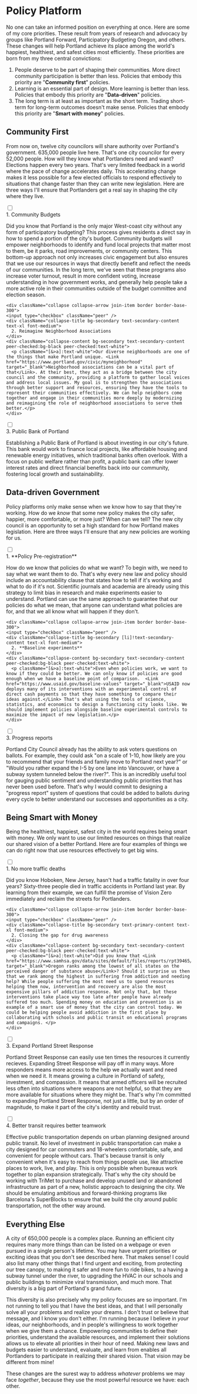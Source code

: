 
# Policy Platform 

No one can take an informed position on everything at once. Here are some of my core priorities. These result from years of research and advocacy by groups like <Link href="https://www.portlandforward.org" target="_blank">Portland Forward</Link>, <Link href="https://www.pboregon.org" target="_blank">Participatory Budgeting Oregon</Link>, and others. These changes will help Portland achieve its place among the world's happiest, healthiest, and safest cities most efficiently. These priorities are born from my three central convictions:

1. People deserve to be part of shaping their communities. More direct community participation is better than less. Policies that embody this priority are "**Community first**" policies.
2. Learning is an essential part of design. More learning is better than less. Policies that embody this priority are "**Data-driven**" policies.
3. The long term is at least as important as the short term. Trading short-term for long-term outcomes doesn't make sense. Policies that embody this priority are "**Smart with money**" policies.

## Community First

From now on, twelve city councilors will share authority over Portland's government. 635,000 people live here. That's one city councilor for every 52,000 people. How will they know what Portlanders need and want? Elections happen every two years. That's very limited feedback in a world where the pace of change accelerates daily. This accelerating change makes it less possible for a few elected officials to respond effectively to situations that change faster than they can write new legislation. Here are three ways I'll ensure that Portlanders get a real say in shaping the city where they live.


<div className="join join-vertical w-full">
  <div className="collapse collapse-arrow join-item border border-base-300">
    <input type="checkbox" className="peer" /> 
    <div className="collapse-title bg-primary text-primary-content text-xl font-medium">
      1. Community Budgets
    </div>
    <div className="rounded-none collapse-content bg-primary text-primary-content peer-checked:bg-black peer-checked:text-white"> 
      <p className="[&>a]:text-white">Did you know that <Link href="https://www.pboregon.org/" target="_blank">Portland is the only major West-coast city without any form of participatory budgeting</Link>? This process gives residents a direct say in how to spend a portion of the city's budget. Community budgets will empower neighborhoods to identify and fund local projects that matter most to them, be it parks, road improvements, or community centers. This bottom-up approach not only increases civic engagement but also ensures that we use our resources in ways that directly benefit and reflect the needs of our communities. In the long term, we've seen that these programs also increase voter turnout, result in more confident voting, increase understanding in how government works, and generally help people take a more active role in their communities outside of the budget committee and election season.</p>
    </div>
  </div>

    <div className="collapse collapse-arrow join-item border border-base-300">
    <input type="checkbox" className="peer" /> 
    <div className="collapse-title bg-secondary text-secondary-content text-xl font-medium">
      2. Reimagine Neighborhood Associations
    </div>
    <div className="collapse-content bg-secondary text-secondary-content peer-checked:bg-black peer-checked:text-white"> 
      <p className="[&>a]:text-white">Our diverse neighborhoods are one of the things that make Portland unique. <Link href="https://www.portland.gov/civic/myneighborhood" target="_blank">Neighborhood associations can be a vital part of that</Link>. At their best, they act as a bridge between the city council and the community, providing a platform to gather local voices and address local issues. My goal is to strengthen the associations through better support and resources, ensuring they have the tools to represent their communities effectively. We can help neighbors come together and engage in their communities more deeply by modernizing and reimagining the role of neighborhood associations to serve them better.</p>
    </div>
  </div>

  <div className="collapse collapse-arrow join-item border border-base-300">
    <input type="checkbox" className="peer" /> 
    <div className="collapse-title bg-accent text-accent-content text-xl font-medium peer-checked:rounded-none">
      3. Public Bank of Portland
    </div>
    <div className="collapse-content bg-accent text-accent-content peer-checked:bg-black peer-checked:text-white"> 
      <p className="[&>a]:text-white">Establishing a Public Bank of Portland is about investing in our city's future. <Link href="http://www.afd-pdx.org/vision--mission.html" target="_blank">This bank would work to finance local projects, like affordable housing and renewable energy initiatives, which traditional banks often overlook</Link>. With a focus on public welfare rather than profit, a public bank can offer lower interest rates and direct financial benefits back into our community, fostering local growth and sustainability.</p>
    </div>
  </div>
</div>

## Data-driven Government

Policy platforms only make sense when we know how to say that they're working. How do we _know_ that some new policy makes the city safer, happier, more comfortable, or more just? When can we tell? The new city council is an opportunity to set a high standard for how Portland makes legislation. Here are three ways I'll ensure that any new policies are working for us.

<div className="join join-vertical w-full">
  <div className="collapse collapse-arrow join-item border border-base-300">
    <input type="checkbox" className="peer" /> 
    <div className="collapse-title bg-primary text-primary-content text-xl font-medium">
      1. **Policy Pre-registration** 
    </div>
    <div className="rounded-none collapse-content bg-primary text-primary-content peer-checked:bg-black peer-checked:text-white"> 
      <p className="[&>a]:text-white">How do we know that policies do what we want? To begin with, we need to say what we want them to do. That's why every new law and policy should include an accountability clause that states how to tell if it's working and what to do if it's not. <Link href="https://www.cos.io/initiatives/prereg" target="_blank">Scientific journals and academia are already using this strategy to limit bias in research and make experiments easier to understand</Link>. Portland can use the same approach to guarantee that our policies do what we mean, that anyone can understand what policies are for, and that we all know what will happen if they don't.</p>
    </div>
  </div>

    <div className="collapse collapse-arrow join-item border border-base-300">
    <input type="checkbox" className="peer" /> 
    <div className="collapse-title bg-secondary [li]!text-secondary-content text-xl font-medium">
      2. **Baseline experiments** 
    </div>
    <div className="collapse-content bg-secondary text-secondary-content peer-checked:bg-black peer-checked:text-white"> 
      <p className="[&>a]:text-white">Even when policies work, we want to know if they could be better. We can only know if policies are good enough when we have a baseline point of comparison.  <Link href="https://www.usaid.gov/baseline-values" target="_blank">USAID now deploys many of its interventions with an experimental control of direct cash payments so that they have something to compare their ideas against.</Link> That's what using the tools of science, statistics, and economics to design a functioning city looks like. We should implement policies alongside baseline experimental controls to maximize the impact of new legislation.</p>
    </div>
  </div>

  <div className="collapse collapse-arrow join-item border border-base-300">
    <input type="checkbox" className="peer" /> 
    <div className="collapse-title bg-accent text-accent-content text-xl font-medium peer-checked:rounded-none">
      3. Progress reports
    </div>
    <div className="collapse-content bg-accent text-accent-content peer-checked:bg-black peer-checked:text-white"> 
      <p className="[&>a]:text-white">Portland City Council already has the ability to ask voters questions on ballots. For example, they could ask "on a scale of 1-10, how likely are you to recommend that your friends and family move to Portland next year?" or "Would you rather expand the I-5 by one lane into Vancouver, or have a subway system tunneled below the river?". This is an incredibly useful tool for gauging public sentiment and understanding public priorities that has never been used before. That's why I would commit to designing a "progress report" system of questions that could be added to ballots during every cycle to better understand our successes and opportunities as a city.</p>
    </div>
  </div>
</div>

## Being Smart with Money

Being the healthiest, happiest, safest city in the world requires being smart with money. We only want to use our limited resources on things that realize our shared vision of a better Portland. Here are four examples of things we can do right now that use resources effectively to get big wins.

<div className="join join-vertical w-full">
  <div className="collapse collapse-arrow join-item border border-base-300">
    <input type="checkbox" className="peer" /> 
    <div className="collapse-title bg-primary text-primary-content text-xl font-medium">
      1. No more traffic deaths
    </div>
    <div className="rounded-none collapse-content bg-primary text-primary-content peer-checked:bg-black peer-checked:text-white"> 
      <p className="[&>a]:text-white">Did you know <Link href="https://www.npr.org/2022/08/25/1119110757/traffic-deaths-car-accident-hoboken-new-jersey-vision-zero" target="_blank">Hoboken, New Jersey, hasn't had a traffic fatality in over four years</Link>? <Link href="https://pdx.maps.arcgis.com/apps/MapSeries/index.html?appid=5385b143768c445db915a9c7fad32ebe" target="_blank">Sixty-three people died in traffic accidents in Portland last year</Link>. By learning from their example, we can fulfill the promise of <Link href="https://www.portland.gov/transportation/vision-zero" target="_blank">Vision Zero</Link> immediately and reclaim the streets for Portlanders.</p>
    </div>
  </div>

    <div className="collapse collapse-arrow join-item border border-base-300">
    <input type="checkbox" className="peer" /> 
    <div className="collapse-title bg-secondary text-primary-content text-xl font-medium">
      2. Closing the gap for drug awareness
    </div>
    <div className="collapse-content bg-secondary text-secondary-content peer-checked:bg-black peer-checked:text-white"> 
      <p className="[&>a]:text-white">Did you know that <Link href="https://www.samhsa.gov/data/sites/default/files/reports/rpt39465/2021NSDUHPercents_ExcelTabsCSVs110322/2021NSDUHsaePercentsTabs110322.pdf" target="_blank">Oregon ranks among the lowest of all states on the perceived danger of substance abuse</Link>? Should it surprise us then that we rank among the highest in suffering from addiction and needing help? While people suffering the most need us to spend resources helping them now, intervention and recovery are also the most expensive pillars of addiction response. Not only that, but these interventions take place way too late after people have already suffered too much. Spending money on education and prevention is an example of a smart use of money that the city can control today. We could be helping people avoid addiction in the first place by collaborating with schools and public transit on educational programs and campaigns. </p>
    </div>
  </div>

  <div className="collapse collapse-arrow join-item border border-base-300">
    <input type="checkbox" className="peer" /> 
    <div className="collapse-title bg-secondary text-primary-content text-xl font-medium">
      3. Expand Portland Street Response
    </div>
    <div className="collapse-content bg-secondary text-secondary-content peer-checked:bg-black peer-checked:text-white"> 
      <p className="[&>a]:text-white"><Link href="https://www.portland.gov/streetresponse" target="_blank">Portland Street Response</Link> can easily use ten times the resources it currently recieves. Expanding Street Response will pay off in many ways. More responders means more access to the help we actually want and need when we need it. It means growing a culture in Portland of safety, investment, and compassion. It means that armed officers will be recruited less often into situations where weapons are not helpful, so that they are more available for situations where they might be. That's why I'm committed to expanding Portland Street Response, not just a little, but by an order of magnitude, to make it part of the city's identity and rebuild trust.</p>
    </div>
  </div>

  <div className="collapse collapse-arrow join-item border border-base-300">
    <input type="checkbox" className="peer" /> 
    <div className="collapse-title bg-accent text-accent-content text-xl font-medium peer-checked:rounded-none">
      4. Better transit requires better teamwork
    </div>
    <div className="collapse-content bg-accent text-accent-content peer-checked:bg-black peer-checked:text-white"> 
      <p className="[&>a]:text-white">Effective public transportation depends on urban planning designed around public transit. No level of investment in public transportation can make a city designed for car commuters and 18-wheelers comfortable, safe, and convenient for people without cars. That's because transit is only convenient when it's easy to reach from things people use, like attractive places to work, live, and play. This is only possible when bureaus work together to plan expansion strategically. That's why the city should be working with TriMet to purchase and develop unused land or abandoned infrastructure as part of a new, holistic approach to designing the city. We should be emulating ambitious and forward-thinking programs like <Link target="_blank" href="https://www.barcelona.cat/pla-superilla-barcelona/en/green-hubs-and-squares-eixample-district">Barcelona's SuperBlocks</Link> to ensure that we build the city around public transportation, not the other way around.</p>
    </div>
  </div>
</div>

## Everything Else

A city of 650,000 people is a complex place. Running an efficient city requires many more things than can be listed on a webpage or even pursued in a single person's lifetime. You may have urgent priorities or exciting ideas that you don't see described here. That makes sense! I could also list many other things that I find urgent and exciting, from <Link href="https://www.nature.org/en-us/about-us/where-we-work/united-states/oregon/stories-in-oregon/urban-tree-planting" target="_blank">protecting our tree canopy</Link>, to making it safer and more fun to ride bikes, to a having a subway tunnel under the river, to upgrading the HVAC in our schools and public buildings to minimize viral transmission, and much more. That diversity is a big part of Portland's grand future.

This diversity is also precisely why my policy focuses are so important. I'm not running to tell you that I have the best ideas, and that I will personally solve all your problems and realize your dreams. I don't trust or believe that message, and I know you don't either. I'm running because I believe in _your_ ideas, _our_ neighborhoods, and in people's willingness to work together when we give them a chance. Empowering communities to define their priorities, understand the available resources, and implement their solutions allows us to elevate all priorities in their hour of need. Making new laws and budgets easier to understand, evaluate, and learn from enables all Portlanders to participate in realizing their shared vision. That vision may be different from mine!

These changes are the surest way to address _whatever_ problems we may face _together_, because they use the most powerful resource we have: each other.